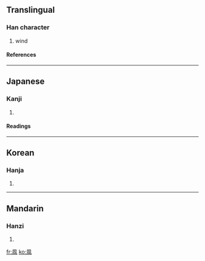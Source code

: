 ==Translingual==
===Han character===
{{Han char|rad=几|as=06|sn=8|four=|canj=竹弓一日 (HNMA)}}
# wind
====References====
{{Han ref|kx=0134.221|dkj=01776|hdz=80009.260|uh=51EE|ud=20974}}
----
==Japanese==
===Kanji===
{{ja-kanji|grade=|rs=几06}}
# {{defn|Japanese}}
====Readings====
{{ja-readings|on=[[ふう]] (fū), [[ふ]] (fu)|kun=[[かぜ]] (kaze)}}
----
==Korean==
===Hanja===
{{ko-hanja|hangeul=풍|rv=pung|mr=p'ung}}
# {{defn|Korean}}
----
==Mandarin==
===Hanzi===
{{cmn-hanzi|pin=[[fēng]] (feng1)|wg=feng<sup>1</sup>}}
# {{defn|Mandarin}}

[[fr:凮]]
[[ko:凮]]